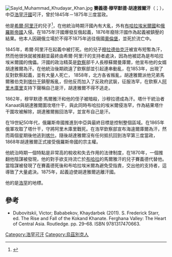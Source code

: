 [[File:Sayid_Muhammad_Khudayar_Khan.jpg|right]]
'''賽義德·穆罕默德·胡達雅爾汗'''（{{lang-uz|Xudoyorxon}}；{{bd|1829年||1886年||}}），中亞[[浩罕汗國|浩罕汗國]]可汗，曾於1845年－1875年三度當政。

他是[[希爾·阿里汗|希爾·阿里汗]]的兒子<ref name="she">{{cite web|url=http://dic.academic.ru/dic.nsf/sie/19545/%D0%A5%D0%A3%D0%94%D0%9E%D0%AF%D0%A0|title=Худояр|publisher=Soviet Historic Encyclopedia|language=ru|accessdate=22 February 2015}}</ref>，在他統治時期汗國內有大亂，外有[[布哈拉埃米爾國|布哈拉埃米爾國]]和[[俄羅斯帝國|俄羅斯帝國]]入侵。在1875年汗國爆發反俄起義，1876年廢除汗國作為起義被鎮壓的結果。他本人因親俄立場於不得不1875年逃往俄國[[奧倫堡|奧倫堡]]，並死於流亡中。

1845年，希爾·阿里汗在起義中被打死。他的兒子[[穆拉德·貝格汗|穆拉德伯克汗]]被宣布短暫為汗，然而他很快就被推翻並最終由希爾·阿里汗的支持者處決，因為他被認為是布哈拉埃米爾國的傀儡。汗國的政治精英是[[欽察|欽察]]部千人長穆蘇爾曼庫爾，他宣布他的女婿胡達雅爾為汗。在他統治後期疏遠了欽察部並引起連串動亂，在1853年，出現了反對欽察起義，並有大量人死亡， 1858年，北方各省叛亂，胡達雅爾派他兄弟馬爾雅伯克到[[塔什干|塔什干]]鎮壓叛亂，但他反而加入了反政府武裝，征服浩罕，在欽察人[[阿里木庫里|阿里木庫里]]支持下聲稱自己是汗，胡達雅爾不得不逃走。

1862年，穆罕默德·馬爾雅汗和他的侄子被暗殺，沙穆拉德成為汗。塔什干統治者Kanaat與胡達雅爾圍攻塔什干，與此同時布哈拉的埃米爾侵浩罕，作為結果塔什干圍攻被解除，胡達雅爾搬回浩罕，並宣布自己是汗。

在19世紀50年代，俄羅斯帝國推進到中亞與最終目標是控制整個區域。在1865年俄軍攻取了塔什干，守將阿里木庫里戰死。在浩罕欽察部宣布海違爾庫爾為汗，然而兩個星期後他逃到[[喀什|喀什]]。隨後胡達雅爾沒有任何抵抗回到浩罕第三度當政，1868年胡達雅爾正式接受俄羅斯帝國的宗主權。

他統治時期一個特點是非常高的稅收和失去作用的法律制度，在1870年，一個推翻他陰謀被發現，他的對手欲支持流亡於[[布哈拉|布哈拉]]的馬爾雅汗的兒子賽義德代替他。當陰謀被發現了在賽義德死後和布哈拉埃米爾為避免受指責，交出他的支持者，這導致了大量處決。1875年，起義迫使胡達雅爾逃離汗國。

他的{{link-en|胡達雅爾汗皇宮|Palace of Khudáyár Khán}}是[[浩罕|浩罕]]的地標。

==參考==
*Dubovitskii, Victor; Bababekov, Khaydarbek (2011). S. Frederick Starr, ed. The Rise and Fall of the Kokand Khanate. Ferghana Valley: The Heart of Central Asia. Routledge. pp. 29–68. ISBN 9781317470663.
{{reflist}}

{{start box}}
{{s-reg}}
{{s-before|[[穆拉德·貝格汗|穆拉德伯克汗]]}}
{{s-title|[[浩罕汗國|浩罕汗國]][[可汗|可汗]]|1845年–1852年}}
{{s-after|[[阿卜杜拉伯克|阿卜杜拉伯克]]}}
{{s-before|[[阿卜杜拉伯克|阿卜杜拉伯克]]}}
{{s-title|[[浩罕汗國|浩罕汗國]][[可汗|可汗]]|1853年–1858年}}
{{s-after|{{link-en|穆罕默德·馬拉伯克汗|Muhammad Malla Beg Khan}} }}
{{s-before|{{link-uz|穆拉德伯克汗二世|Murod II}} }}
{{s-title|[[浩罕汗國|浩罕汗國]][[可汗|可汗]]|1862年–1865年}}
{{s-after|{{link-uz|穆拉德·素爾坦汗|Mohammad Sulton}} }}
{{s-before|{{link-uz|穆拉德·素爾坦汗|Mohammad Sulton}} }}
{{s-title|[[浩罕汗國|浩罕汗國]][[可汗|可汗]]|1866年–1875年}}
{{s-after|[[納西亞丁|納西亞丁汗]]}}
{{end box}}

[[Category:浩罕可汗|Category:浩罕可汗]]
[[Category:烏茲別克人|Category:烏茲別克人]]